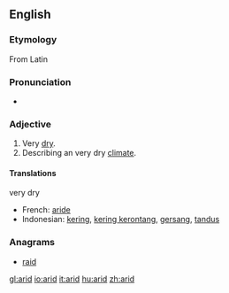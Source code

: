 ==English==

===Etymology===
From Latin

===Pronunciation===
{{AHD|/'ar-&d/}}
*{{audio|en-us-arid.ogg|Audio (US)}}

===Adjective===
{{en-adj-more-most}}

# Very [[dry]].
# Describing an very dry [[climate]].

====Translations====
;very dry
{{top}}
*French: [[aride]]
*Indonesian: [[kering]], [[kering kerontang]], [[gersang]], [[tandus]]
{{mid}}
{{bottom}}

===Anagrams===
*[[raid]]

[[gl:arid]]
[[io:arid]]
[[it:arid]]
[[hu:arid]]
[[zh:arid]]